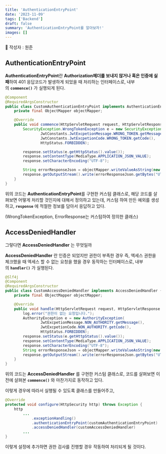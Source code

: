 ```yaml
---
title: 'AuthenticationEntryPoint'
date: '2023-11-09'
tags: ['Backend']
draft: false
summary: 'AuthenticationEntryPoint를 알아보자!'
images: []
---
```


🦡 작성자 : 원준

## **AuthenticationEntryPoint**

**AuthenticationEntryPoint**란 **Authorization헤더를 보내지 않거나 혹은 인증에 실패**하여 401 응답코드가 발생하게 되었을 때 처리하는 인터페이스로, 내부의 **`commence()`** 가 실행되게 된다.

```java
@Component
@RequiredArgsConstructor
public class CustomAuthenticationEntryPoint implements AuthenticationEntryPoint {
    private final ObjectMapper objectMapper;

    @Override
    public void commence(HttpServletRequest request, HttpServletResponse response, AuthenticationException authException) throws IOException, ServletException {
        SecurityException.WrongTokenException e = new SecurityException.WrongTokenException(
                JwtConstants.JwtExcpetionMessage.WRONG_TOKEN.getMessage(),
                JwtConstants.JwtExcpetionCode.WRONG_TOKEN.getCode(),
                HttpStatus.FORBIDDEN);

        response.setStatus(e.getHttpStatus().value());
        response.setContentType(MediaType.APPLICATION_JSON_VALUE);
        response.setCharacterEncoding("UTF-8");

        String errorResponseJson = objectMapper.writeValueAsString(new ErrorResponse(e.getErrorCode(), e.getMessage()));
        response.getOutputStream().write(errorResponseJson.getBytes("UTF-8"));
    }
}
```

위의 코드는 **AuthenticationEntryPoint**를 구현한 커스텀 클래스로, 해당 코드를 살펴보면 어떻게 처리할 것인지에 대해서 정의하고 있는데, 커스텀 하여 만든 예외를 생성하고, **`response`** 에 적절한 정보를 담아서 응답하고 있다.

(WrongTokenException, ErrorResponse는 커스텀하여 정의한 클래스)

## **AccessDeniedHandler**

그렇다면 **AccessDeniedHandler** 는 무엇일까

**AccessDeniedHandler** 란 인증은 되었지만 권한이 부족한 경우 즉, 엑세스 권한을 체크했을 때 엑세스 할 수 없는 요청을 했을 경우 동작하는 인터페이스로, 내부의 **`handler()`** 가 실행된다.

```java
@Slf4j
@Component
@RequiredArgsConstructor
public class CustomAccessDeniedHandler implements AccessDeniedHandler {
    private final ObjectMapper objectMapper;

    @Override
    public void handle(HttpServletRequest request, HttpServletResponse response, AccessDeniedException accessDeniedException) throws IOException, ServletException {
        log.error("권한이 없는 요청입니다.");
        AuthorityException e = new AuthorityException(
                JwtExcpetionMessage.NON_AUTHORITY.getMessage(),
                JwtExcpetionCode.NON_AUTHORITY.getCode(),
                HttpStatus.FORBIDDEN);
        response.setStatus(e.getHttpStatus().value());
        response.setContentType(MediaType.APPLICATION_JSON_VALUE);
        response.setCharacterEncoding("UTF-8");
        String errorResponseJson = objectMapper.writeValueAsString(new ErrorResponse(e.getErrorCode(), e.getMessage()));
        response.getOutputStream().write(errorResponseJson.getBytes("UTF-8"));
    }
}
```

위의 코드는 **AccessDeniedHandler** 를 구현한 커스텀 클래스로, 코드를 살펴보면 이전에 살펴본 **`commence()`** 와 마찬가지로 동작하고 있다.

이렇게 경우에 따라서 실행될 수 있도록 클래스를 만들어주고,

```java
@Override
protected void configure(HttpSecurity http) throws Exception {
    http
		...
            .exceptionHandling()
            .authenticationEntryPoint(customAuthenticationEntryPoint)
            .accessDeniedHandler(customAccessDeniedHandler)
		...
}
```

이렇게 설정에 추가하면 권한 검사를 진행할 경우 작동하여 처리되게 될 것이다.
